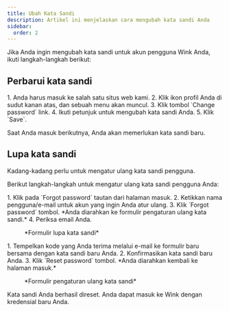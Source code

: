 ```yaml
---
title: Ubah Kata Sandi
description: Artikel ini menjelaskan cara mengubah kata sandi Anda
sidebar:
  order: 2
---
```


Jika Anda ingin mengubah kata sandi untuk akun pengguna Wink Anda, ikuti langkah-langkah berikut:

## Perbarui kata sandi

<Steps>
  1. Anda harus masuk ke salah satu situs web kami.
  2. Klik ikon profil Anda di sudut kanan atas, dan sebuah menu akan muncul.
  3. Klik tombol `Change password` link.
  4. Ikuti petunjuk untuk mengubah kata sandi Anda.
  5. Klik `Save`.
</Steps>


Saat Anda masuk berikutnya, Anda akan memerlukan kata sandi baru.

## Lupa kata sandi

Kadang-kadang perlu untuk mengatur ulang kata sandi pengguna.

Berikut langkah-langkah untuk mengatur ulang kata sandi pengguna Anda:

<Steps>
  1. Klik pada `Forgot password` tautan dari halaman masuk.
  2. Ketikkan nama pengguna/e-mail untuk akun yang ingin Anda atur ulang.
  3. Klik `Forgot password` tombol. *Anda diarahkan ke formulir pengaturan ulang kata sandi.*
  4. Periksa email Anda.
</Steps>


<figure>
  <CloudinaryImage width="350" height="354" resize="scale" quality="best" alt="Lupa kata sandi" src="academy/forgot-password" errorImage="noimage_opaque_nyrtl0.png" />

  <figcaption>*Formulir lupa kata sandi*</figcaption>
</figure>


<Steps>
  1. Tempelkan kode yang Anda terima melalui e-mail ke formulir baru bersama dengan kata sandi baru Anda.
  2. Konfirmasikan kata sandi baru Anda.
  3. Klik `Reset password` tombol. *Anda diarahkan kembali ke halaman masuk.*
</Steps>


<figure>
  <CloudinaryImage width="350" height="467" resize="scale" quality="best" alt="Setel ulang kata sandi" src="academy/reset-password" errorImage="noimage_opaque_nyrtl0.png" />

  <figcaption>*Formulir pengaturan ulang kata sandi*</figcaption>
</figure>


Kata sandi Anda berhasil direset. Anda dapat masuk ke Wink dengan kredensial baru Anda.

